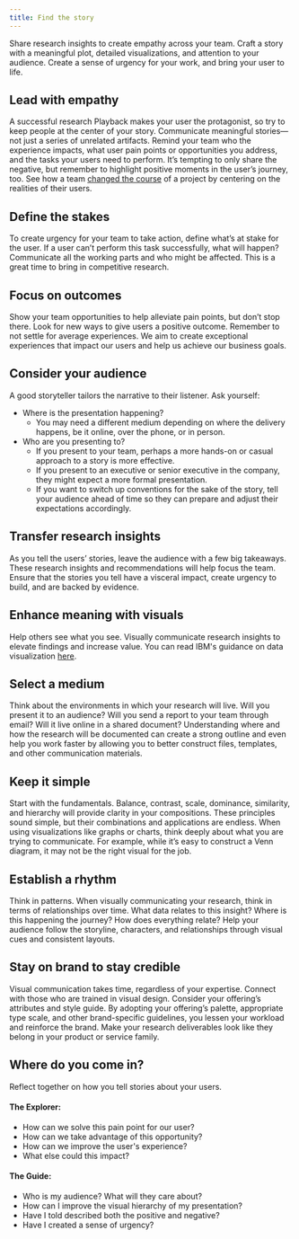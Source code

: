 ```yaml
---
title: Find the story
---
```


<PageDescription>

Share research insights to create empathy across your team. Craft a story with a meaningful plot, detailed visualizations, and attention to your audience. Create a sense of urgency for your work, and bring your user to life.

</PageDescription>

## Lead with empathy

A successful research Playback makes your user the protagonist, so try to keep people at the center of your story. Communicate meaningful stories—not just a series of unrelated artifacts. Remind your team who the experience impacts, what user pain points or opportunities you address, and the tasks your users need to perform. It’s tempting to only share the negative, but remember to highlight positive moments in the user’s journey, too. See how a team [changed the course](https://medium.com/enterprise-design-thinking/project-monocle-a-case-for-design-research-f86a1a08df2e) of a project by centering on the realities of their users.

## Define the stakes

To create urgency for your team to take action, define what’s at stake for the user. If a user can’t perform this task successfully, what will happen? Communicate all the working parts and who might be affected. This is a great time to bring in competitive research.

## Focus on outcomes

Show your team opportunities to help alleviate pain points, but don’t stop there. Look for new ways to give users a positive outcome. Remember to not settle for average experiences. We aim to create exceptional experiences that impact our users and help us achieve our business goals.

## Consider your audience

A good storyteller tailors the narrative to their listener. Ask yourself:
- Where is the presentation happening?
  - You may need a different medium depending on where the delivery happens, be it online, over the phone, or in person.
- Who are you presenting to?
  - If you present to your team, perhaps a more hands-on or casual approach to a story is more effective.
  - If you present to an executive or senior executive in the company, they might expect a more formal presentation.
  - If you want to switch up conventions for the sake of the story, tell your audience ahead of time so they can prepare and adjust their expectations accordingly.

## Transfer research insights

As you tell the users’ stories, leave the audience with a few big takeaways. These research insights and recommendations will help focus the team. Ensure that the stories you tell have a visceral impact, create urgency to build, and are backed by evidence.

## Enhance meaning with visuals

Help others see what you see. Visually communicate research insights to elevate findings and increase value. You can read IBM's guidance on data visualization [here](https://www.ibm.com/design/v1/language/experience/data-visualization/).

## Select a medium

Think about the environments in which your research will live. Will you present it to an audience? Will you send a report to your team through email? Will it live online in a shared document? Understanding where and how the research will be documented can create a strong outline and even help you work faster by allowing you to better construct files, templates, and other communication materials.

## Keep it simple

Start with the fundamentals. Balance, contrast, scale, dominance, similarity, and hierarchy will provide clarity in your compositions. These principles sound simple, but their combinations and applications are endless. When using visualizations like graphs or charts, think deeply about what you are trying to communicate. For example, while it’s easy to construct a Venn diagram, it may not be the right visual for the job.

## Establish a rhythm

Think in patterns. When visually communicating your research, think in terms of relationships over time. What data relates to this insight? Where is this happening the journey? How does everything relate? Help your audience follow the storyline, characters, and relationships through visual cues and consistent layouts.

## Stay on brand to stay credible

Visual communication takes time, regardless of your expertise. Connect with those who are trained in visual design. Consider your offering’s attributes and style guide. By adopting your offering’s palette, appropriate type scale, and other brand-specific guidelines, you lessen your workload and reinforce the brand. Make your research deliverables look like they belong in your product or service family.

## Where do you come in?

Reflect together on how you tell stories about your users.

#### The Explorer:

- How can we solve this pain point for our user?
- How can we take advantage of this opportunity?
- How can we improve the user's experience?
- What else could this impact?

#### The Guide:

- Who is my audience? What will they care about?
- How can I improve the visual hierarchy of my presentation?
- Have I told described both the positive and negative?
- Have I created a sense of urgency?
